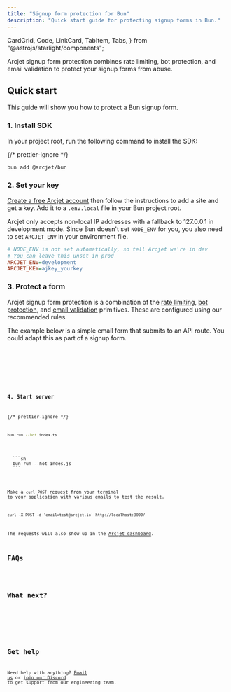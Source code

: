 ```yaml
---
title: "Signup form protection for Bun"
description: "Quick start guide for protecting signup forms in Bun."
---
```


  CardGrid,
  Code,
  LinkCard,
  TabItem,
  Tabs,
} from "@astrojs/starlight/components";

Arcjet signup form protection combines rate limiting, bot protection, and email
validation to protect your signup forms from abuse.

<WhatIsArcjet />

## Quick start

This guide will show you how to protect a Bun signup form.

### 1. Install SDK

In your project root, run the following command to install the SDK:

{/* prettier-ignore */}
```sh
bun add @arcjet/bun
```

### 2. Set your key

[Create a free Arcjet account](https://app.arcjet.com) then follow the
instructions to add a site and get a key. Add it to a `.env.local` file in your
Bun project root.

Arcjet only accepts non-local IP addresses with a fallback to 127.0.0.1 in
development mode. Since Bun doesn't set `NODE_ENV` for you, you also need to
set `ARCJET_ENV` in your environment file.

```ini title=".env.local"
# NODE_ENV is not set automatically, so tell Arcjet we're in dev
# You can leave this unset in prod
ARCJET_ENV=development
ARCJET_KEY=ajkey_yourkey
```

### 3. Protect a form

Arcjet signup form protection is a combination of the [rate
limiting](/rate-limiting/quick-start/nodejs), [bot
protection](/bot-protection/quick-start/nodejs), and [email
validation](/email-validation/quick-start/nodejs) primitives. These are
configured using our recommended rules.

The example below is a simple email form that submits to an API route. You could
adapt this as part of a signup form.

<Tabs>
  <TabItem label="TS">
    <Code code={Step3TS} lang="ts" />
  </TabItem>
  <TabItem label="JS">
    <Code code={Step3JS} lang="js" />
  </TabItem>
</Tabs>

### 4. Start server

{/* prettier-ignore */}
<Tabs>
  <TabItem label="TS">
  ```sh
  bun run --hot index.ts
  ```
  </TabItem>
  <TabItem label="JS">
  ```sh
  bun run --hot indes.js
  ```
  </TabItem>
</Tabs>

Make a `curl` `POST` request from your terminal to your application with various
emails to test the result.

```shell
curl -X POST -d 'email=test@arcjet.io' http://localhost:3000/
```

The requests will also show up in the [Arcjet
dashboard](https://app.arcjet.com).

## FAQs

<FAQs />

## What next?

<CardGrid>
  <LinkCard
    title="Signup form protection reference"
    href="/signup-protection/reference/bun"
    description="Full details about signup form protection."
  />
  <LinkCard
    title="SDK reference"
    href="/reference/bun"
    description="Bun SDK reference guide."
  />
  <LinkCard
    title="Testing"
    href="/testing"
    description="Write tests for your rules."
  />
</CardGrid>

## Get help

Need help with anything? [Email us](mailto:support@arcjet.com) or [join our
Discord](https://discord.gg/TPra6jqZDC) to get support from our
engineering team.

<Comments />

